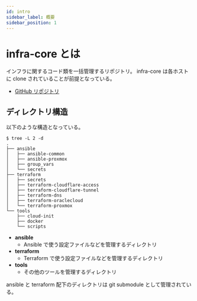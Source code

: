 ```yaml
---
id: intro
sidebar_label: 概要
sidebar_position: 1
---
```


# infra-core とは

インフラに関するコード類を一括管理するリポジトリ。
infra-core は各ホストに clone されていることが前提となっている。

- [GitHub リポジトリ](https://github.com/alflag-team/infra-core)

## ディレクトリ構造

以下のような構造となっている。

```
$ tree -L 2 -d
.
├── ansible
│   ├── ansible-common
│   ├── ansible-proxmox
│   ├── group_vars
│   └── secrets
├── terraform
│   ├── secrets
│   ├── terraform-cloudflare-access
│   ├── terraform-cloudflare-tunnel
│   ├── terraform-dns
│   ├── terraform-oraclecloud
│   └── terraform-proxmox
└── tools
    ├── cloud-init
    ├── docker
    └── scripts
```

- **ansible**
  - Ansible で使う設定ファイルなどを管理するディレクトリ
- **terraform**
  - Terraform で使う設定ファイルなどを管理するディレクトリ
- **tools**
  - その他のツールを管理するディレクトリ

ansible と terraform 配下のディレクトリは git submodule として管理されている。
